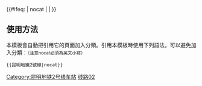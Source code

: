 {{鐵道路線 | lua=1 |铁道系统 = 昆明地铁
|模板名稱=昆明地鐵2號線
|名稱 = [[昆明地铁]][[昆明地铁2号线|2号线]]
|代表色 = {{昆明地铁颜色|2}}
|Logo=
|背景顏色=#FFFFFF
|車站列表 = 北部汽车站 ~ 龙头街 ~ 司家营 ~ 羊肠村 ~ 霖雨桥 ~ 北辰 ~ 金星 ~ 白云路 ~ 火车北站 ~ 穿心鼓楼 ~ 交三桥 ~ 东风广场 ~ 塘子巷 ~ 环城南路 ~ style=font-style:italic; ~ 昆明火车站 ~ 南坝 ~ 玉龙 ~ 小街 ~ 广福路 ~ 叶家村 ~ 六甲 ~ 龚家村 ~ 滇池国际会展中心 ~ 宝丰
| 註釋 = 斜体字为二期建设中站点。本线目前和1号线[[直通运行]]，待其中一条线路二期建成后，两线将各自独立运行。
}}<includeonly>{{#ifeq: {{{1}}} | nocat | <!--空--> | [[Category:昆明地铁2号线车站]] }}</includeonly><noinclude>

==使用方法==
本模板會自動把引用它的頁面加入分類。引用本模板時使用下列語法，可以避免加入分類：<small>（注意nocat必須為英文小寫）</small>
 <nowiki>{{</nowiki>昆明地鐵2號線<nowiki>|nocat}}</nowiki>

[[Category:昆明地铁模板|线路02]]</noinclude>